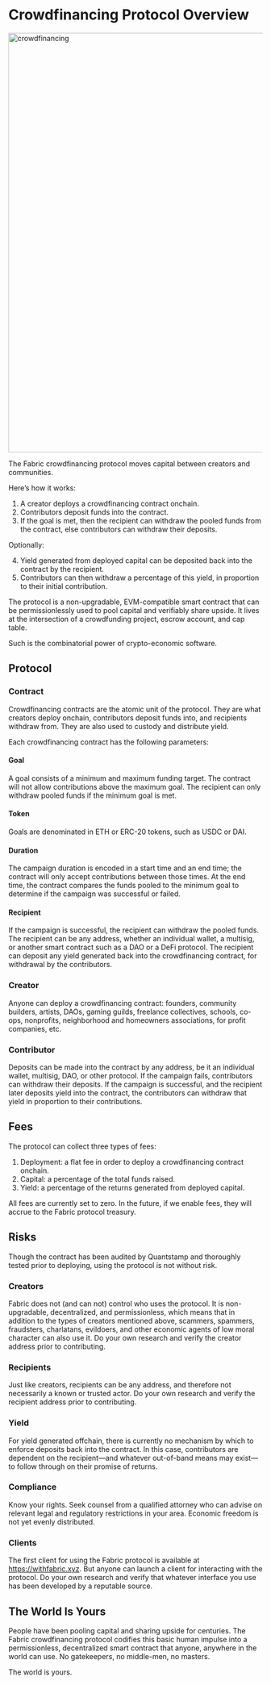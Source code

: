 # Crowdfinancing Protocol Overview

<a href="/cfp.png" target="_blank">
  <img width="832" alt="crowdfinancing" src="/cfp.png" />
</a>


The Fabric crowdfinancing protocol moves capital between creators and communities.

Here’s how it works:

1. A creator deploys a crowdfinancing contract onchain.
2. Contributors deposit funds into the contract.
3. If the goal is met, then the recipient can withdraw the pooled funds from the contract, else contributors can withdraw their deposits.

Optionally:

4. Yield generated from deployed capital can be deposited back into the contract by the recipient.
5. Contributors can then withdraw a percentage of this yield, in proportion to their initial contribution.

The protocol is a non-upgradable, EVM-compatible smart contract that can be permissionlessly used to pool capital and verifiably share upside. It lives at the intersection of a crowdfunding project, escrow account, and cap table.

Such is the combinatorial power of crypto-economic software.

## Protocol

### Contract

Crowdfinancing contracts are the atomic unit of the protocol. They are what creators deploy onchain, contributors deposit funds into, and recipients withdraw from. They are also used to custody and distribute yield.

Each crowdfinancing contract has the following parameters:

#### Goal
A goal consists of a minimum and maximum funding target. The contract will not allow contributions above the maximum goal. The recipient can only withdraw pooled funds if the minimum goal is met.

#### Token
Goals are denominated in ETH or ERC-20 tokens, such as USDC or DAI.

#### Duration
The campaign duration is encoded in a start time and an end time; the contract will only accept contributions between those times. At the end time, the contract compares the funds pooled to the minimum goal to determine if the campaign was successful or failed.

#### Recipient
If the campaign is successful, the recipient can withdraw the pooled funds. The recipient can be any address, whether an individual wallet, a multisig, or another smart contract such as a DAO or a DeFi protocol. The recipient can deposit any yield generated back into the crowdfinancing contract, for withdrawal by the contributors.

### Creator

Anyone can deploy a crowdfinancing contract: founders, community builders, artists, DAOs, gaming guilds, freelance collectives, schools, co-ops, nonprofits, neighborhood and homeowners associations, for profit companies, etc.

### Contributor

Deposits can be made into the contract by any address, be it an individual wallet, multisig, DAO, or other protocol. If the campaign fails, contributors can withdraw their deposits. If the campaign is successful, and the recipient later deposits yield into the contract, the contributors can withdraw that yield in proportion to their contributions.

## Fees

The protocol can collect three types of fees:

1. Deployment: a flat fee in order to deploy a crowdfinancing contract onchain.
2. Capital: a percentage of the total funds raised.
3. Yield: a percentage of the returns generated from deployed capital.

All fees are currently set to zero. In the future, if we enable fees, they will accrue to the Fabric protocol treasury.

## Risks

Though the contract has been audited by Quantstamp and thoroughly tested prior to deploying, using the protocol is not without risk.

### Creators

Fabric does not (and can not) control who uses the protocol. It is non-upgradable, decentralized, and permissionless, which means that in addition to the types of creators mentioned above, scammers, spammers, fraudsters, charlatans, evildoers, and other economic agents of low moral character can also use it. Do your own research and verify the creator address prior to contributing.

### Recipients

Just like creators, recipients can be any address, and therefore not necessarily a known or trusted actor. Do your own research and verify the recipient address prior to contributing.

### Yield

For yield generated offchain, there is currently no mechanism by which to enforce deposits back into the contract. In this case, contributors are dependent on the recipient—and whatever out-of-band means may exist—to follow through on their promise of returns.

### Compliance

Know your rights. Seek counsel from a qualified attorney who can advise on relevant legal and regulatory restrictions in your area. Economic freedom is not yet evenly distributed.

### Clients

The first client for using the Fabric protocol is available at https://withfabric.xyz. But anyone can launch a client for interacting with the protocol. Do your own research and verify that whatever interface you use has been developed by a reputable source.

## The World Is Yours

People have been pooling capital and sharing upside for centuries. The Fabric crowdfinancing protocol codifies this basic human impulse into a permissionless, decentralized smart contract that anyone, anywhere in the world can use. No gatekeepers, no middle-men, no masters.

The world is yours.
